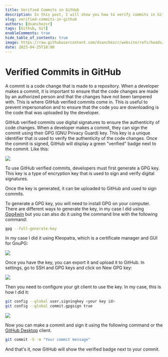 ```yaml
---
title: Verified Commits in GitHub
description: In this post, I will show you how to verify commits in GitHub using GPG keys.
slug: verified-commits-in-github
authors: [dsanchezcr]
tags: [Github, Git]
enableComments: true
hide_table_of_contents: true
image: https://raw.githubusercontent.com/dsanchezcr/website/refs/heads/main/static/img/blog/2023-04-25-GHVerifiedCommits/VerifiedCommits.jpg
date: 2023-04-25T18:00
---
```

# Verified Commits in GitHub

A commit is a code change that is made to a repository. When a developer makes a commit, it is important to ensure that the code changes are made by an authorized person and that the changes have not been tampered with. This is where GitHub verified commits come in. This is useful to prevent impersonation and to ensure that the code you are downloading is the code that was uploaded by the developer.
<!--truncate-->
GitHub verified commits use digital signatures to ensure the authenticity of code changes. When a developer makes a commit, they can sign the commit using their GPG (GNU Privacy Guard) key. This key is a unique identifier that is used to verify the authenticity of the code changes. Once the commit is signed, GitHub will display a green "verified" badge next to the commit. Like this:

![](../static/img/blog/2023-04-25-GHVerifiedCommits/VerifiedCommits.jpg)

To use GitHub verified commits, developers must first generate a GPG key. This key is a type of encryption key that is used to sign and verify digital signatures. 

Once the key is generated, it can be uploaded to GitHub and used to sign commits.

To generate a GPG key, you will need to install GPG on your computer. There are different ways to generate the key, in my case I did using [Gpg4win](https://www.gpg4win.org) but you can also do it using the command line with the following command:

```bash
gpg --full-generate-key
```

In my case I did it using Kleopatra, which is a certificate manager and GUI for GnuPG:

![](../static/img/blog/2023-04-25-GHVerifiedCommits/Kleopatra.jpg)

Once you have the key, you can export it and upload it to GitHub. In settings, go to SSH and GPG keys and click on New GPG key:

![](../static/img/blog/2023-04-25-GHVerifiedCommits/GHSettingsGPG.jpg)

Then you need to configure your git client to use the key. In my case, this is how I did it:

```bash
git config --global user.signingkey <your key id>
git config --global commit.gpgsign true
```

![](../static/img/blog/2023-04-25-GHVerifiedCommits/GitConfig.jpg)

Now you can make a commit and sign it using the following command or the [GitHub Desktop](https://desktop.github.com) client.

```bash
git commit -S -m "Your commit message"
```

And that's it, now GitHub will show the verified badge next to your commit.